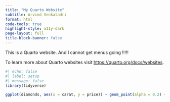 ```yaml
---
title: "My Quarto Website"
subtitle: Arvind Venkatadri
format: html
code-tools: true
highlight-style: a11y-dark
page-layout: full
title-block-banner: false
---
```


This is a Quarto website. And I cannot get menus going !!!!!

To learn more about Quarto websites visit
<https://quarto.org/docs/websites>.

```r
#| echo: false
#| label: setup
#| message: false
library(tidyverse)

```

```r

ggplot(diamonds, aes(x = carat, y = price)) + geom_point(alpha = 0.2) + theme_classic()

```
